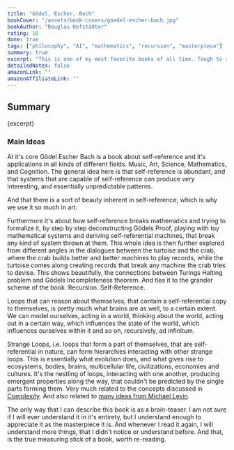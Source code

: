 ```yaml
---
title: "Gödel, Escher, Bach"
bookCover: "/assets/book-covers/goedel-escher-bach.jpg"
bookAuthor: "Douglas Hofstädter"
rating: 10
done: true
tags: ["philosophy", "AI", "mathematics", "recursion", "masterpiece"]
summary: true
excerpt: "This is one of my most favorite books of all time. Tough to read, even harder to summarize. But worth to read, and then re-read. And re-read. The dialogues where the turtoise discusses important riddles and philosophical questions alone, make this book worthwhile. How they are self referentially tied into the whole picture, makes it even better."
detailedNotes: false
amazonLink: ""
amazonAffiliateLink: ""
---
```


## Summary

<p>{excerpt}</p>

### Main Ideas 

At it's core Gödel Escher Bach is a book about self-reference and it's applications in all kinds of different fields. Music, Art, Science, Mathematics, and Cognition. The general idea here is that self-reference is abundant, and that systems that are capable of self-reference can produce *very* interesting, and essentially unpredictable patterns. 

And that there is a sort of beauty inherent in self-reference, which is why we use it so much in art. 

Furthermore it's about how self-reference breaks mathematics and trying to formalize it, by step by step deconstructing Gödels Proof, playing with toy mathematical systems and deriving self-referential machines, that break any kind of system thrown at them. This whole idea is then further explored from different angles in the dialogues between the turtoise and the crab, where the crab builds better and better machines to play records, while the turtoise comes along creating records that break any machine the crab tries to devise. This shows beautifully, the connections between Turings Halting problem and Gödels Incompleteness theorem. And ties it to the grander scheme of the book. Recursion. Self-Reference. 

Loops that can reason about themselves, that contain a self-referential copy to themselves, is pretty much what brains are as well, to a certain extent. We can model ourselves, acting in a world, thinking about the world, acting out in a certain way, which influences the state of the world, which influences ourselves within it and so on, recursively, ad infinitum. 

Strange Loops, i.e. loops that form a part of themselves, that are self-referential in nature, can form hierarchies interacting with other strange loops. This is essentially what evolution does, and what gives rise to ecosystems, bodies, brains, multicellular life, civilizations, economies and cultures. It's the nestling of loops, interacting with one another, producing emergent properties along the way, that couldn't be predicted by the single parts forming them. Very much related to the concepts discussed in [Complexity](/booknotes/complexity). And also related to [many ideas from Michael Levin](https://drmichaellevin.org/resources/).

The only way that I can describe this book is as a brain-teaser. I am not sure if I will ever understand it in it's entirety, but I understand enough to appreciate it as the masterpiece it is. And whenever I read it again, I will understand more things, that I didn't notice or understand before. And that, is the true measuring stick of a book, worth re-reading.